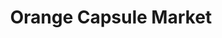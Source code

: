 ---
title: "Orange Capsule Market"
meta_title: "Orange Capsule Market craft"
description: "Craft de Orange Capsule Market"
rank: "s"
draft: false
name: "Orange Capsule Market"
recipe_img: "https://wiki.pokexgames.com/images/8/8f/Orange_Capsule_Market.png"
level: 108
craft_time: 432000
result: 1
value_npc: 1
ingredients:
  - name: "Crypto Diamond Tokens"
    quantity: 1500
    item_img: "https://wiki.pokexgames.com/images/f/f8/Crypto_Diamond_Token.png"
    value_npc: 1
  - name: "Empty Nightmare Balls"
    quantity: 1000
    item_img: "https://wiki.pokexgames.com/images/e/e3/Nightmare_Ball.png"
    value_npc: 1
  - name: "Apricorns"
    quantity: 1000
    item_img: "https://wiki.pokexgames.com/images/c/c2/Apricorn.png"
    value_npc: 1
  - name: "Fire Monkey Hair"
    quantity: 130
    item_img: "https://wiki.pokexgames.com/images/7/7f/Fire_Monkey_Hair.png"
    value_npc: 1
  - name: "Royal Manes"
    quantity: 80
    item_img: "https://wiki.pokexgames.com/images/2/20/Royal_Mane.png"
    value_npc: 1
  - name: "Flame Tails"
    quantity: 4
    item_img: "https://wiki.pokexgames.com/images/0/02/Flame_Tail.png"
    value_npc: 1
  - name: "Compressed Nightmare Gems"
    quantity: 20
    item_img: "https://wiki.pokexgames.com/images/6/6a/Compressed_Nightmare_Gem.png"
    value_npc: 1
  - name: "Metal Scraps"
    quantity: 85
    item_img: "https://wiki.pokexgames.com/images/b/bb/Metal_Scraps.png"
    value_npc: 1
  - name: "Diamonds"
    quantity: 5
    item_img: "https://wiki.pokexgames.com/images/e/ea/Diamond.png"
    value_npc: 1
---